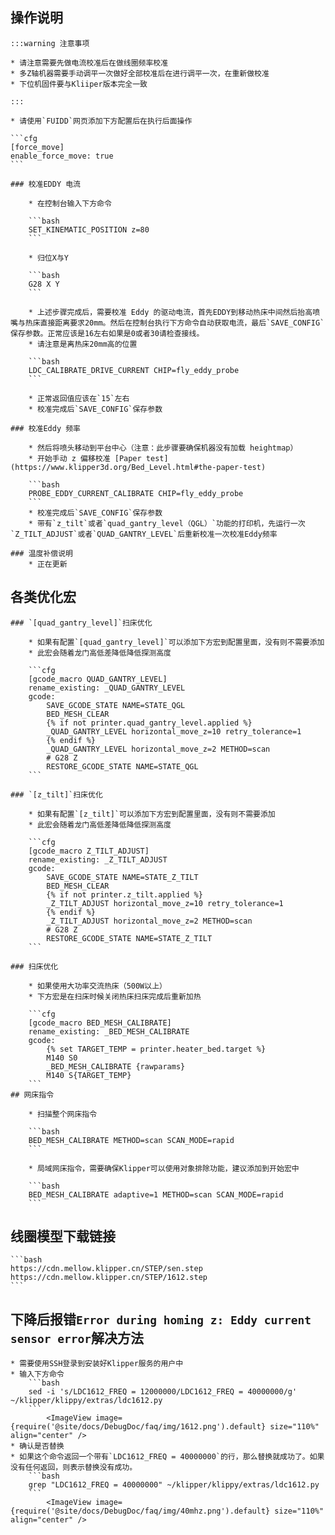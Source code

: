 
## 操作说明

    :::warning 注意事项

    * 请注意需要先做电流校准后在做线圈频率校准
    * 多Z轴机器需要手动调平一次做好全部校准后在进行调平一次，在重新做校准
    * 下位机固件要与Kliiper版本完全一致

    :::

    * 请使用`FUIDD`网页添加下方配置后在执行后面操作

    ```cfg
    [force_move]
    enable_force_move: true
    ```

    ### 校准EDDY 电流

        * 在控制台输入下方命令

        ```bash
        SET_KINEMATIC_POSITION z=80
        ```

        * 归位X与Y

        ```bash
        G28 X Y
        ```

        * 上述步骤完成后，需要校准 Eddy 的驱动电流，首先EDDY到移动热床中间然后抬高喷嘴与热床直接距离要求20mm。然后在控制台执行下方命令自动获取电流，最后`SAVE_CONFIG`保存参数。正常应该是16左右如果是0或者30请检查接线。
        * 请注意是离热床20mm高的位置

        ```bash
        LDC_CALIBRATE_DRIVE_CURRENT CHIP=fly_eddy_probe
        ```

        * 正常返回值应该在`15`左右
        * 校准完成后`SAVE_CONFIG`保存参数

    ### 校准Eddy 频率

        * 然后将喷头移动到平台中心（注意：此步骤要确保机器没有加载 heightmap）
        * 开始手动 z 偏移校准 [Paper test](https://www.klipper3d.org/Bed_Level.html#the-paper-test)

        ```bash
        PROBE_EDDY_CURRENT_CALIBRATE CHIP=fly_eddy_probe
        ```
        * 校准完成后`SAVE_CONFIG`保存参数
        * 带有`z_tilt`或者`quad_gantry_level（QGL）`功能的打印机，先运行一次`Z_TILT_ADJUST`或者`QUAD_GANTRY_LEVEL`后重新校准一次校准Eddy频率

    ### 温度补偿说明
        * 正在更新

## 各类优化宏

    ### `[quad_gantry_level]`扫床优化

        * 如果有配置`[quad_gantry_level]`可以添加下方宏到配置里面，没有则不需要添加
        * 此宏会随着龙门高低差降低降低探测高度

        ```cfg
        [gcode_macro QUAD_GANTRY_LEVEL]
        rename_existing: _QUAD_GANTRY_LEVEL
        gcode:
            SAVE_GCODE_STATE NAME=STATE_QGL
            BED_MESH_CLEAR
            {% if not printer.quad_gantry_level.applied %}
            _QUAD_GANTRY_LEVEL horizontal_move_z=10 retry_tolerance=1
            {% endif %}
            _QUAD_GANTRY_LEVEL horizontal_move_z=2 METHOD=scan
            # G28 Z
            RESTORE_GCODE_STATE NAME=STATE_QGL
        ```

    ### `[z_tilt]`扫床优化

        * 如果有配置`[z_tilt]`可以添加下方宏到配置里面，没有则不需要添加
        * 此宏会随着龙门高低差降低降低探测高度

        ```cfg
        [gcode_macro Z_TILT_ADJUST]
        rename_existing: _Z_TILT_ADJUST
        gcode:
            SAVE_GCODE_STATE NAME=STATE_Z_TILT
            BED_MESH_CLEAR
            {% if not printer.z_tilt.applied %}
            _Z_TILT_ADJUST horizontal_move_z=10 retry_tolerance=1
            {% endif %}
            _Z_TILT_ADJUST horizontal_move_z=2 METHOD=scan
            # G28 Z
            RESTORE_GCODE_STATE NAME=STATE_Z_TILT
        ```

    ### 扫床优化

        * 如果使用大功率交流热床（500W以上）
        * 下方宏是在扫床时候关闭热床扫床完成后重新加热

        ```cfg
        [gcode_macro BED_MESH_CALIBRATE]
        rename_existing: _BED_MESH_CALIBRATE
        gcode:
            {% set TARGET_TEMP = printer.heater_bed.target %}
            M140 S0
            _BED_MESH_CALIBRATE {rawparams}
            M140 S{TARGET_TEMP}
        ```
    ## 网床指令
    
        * 扫描整个网床指令

        ```bash
        BED_MESH_CALIBRATE METHOD=scan SCAN_MODE=rapid
        ```

        * 局域网床指令，需要确保Klipper可以使用对象排除功能，建议添加到开始宏中

        ```bash
        BED_MESH_CALIBRATE adaptive=1 METHOD=scan SCAN_MODE=rapid
        ```

## 线圈模型下载链接

    ```bash
    https://cdn.mellow.klipper.cn/STEP/sen.step
    https://cdn.mellow.klipper.cn/STEP/1612.step
    ```

## 下降后报错`Error during homing z: Eddy current sensor error`解决方法
    * 需要使用SSH登录到安装好Klipper服务的用户中
    * 输入下方命令
        ```bash
        sed -i 's/LDC1612_FREQ = 12000000/LDC1612_FREQ = 40000000/g' ~/klipper/klippy/extras/ldc1612.py
        ```
            <ImageView image={require('@site/docs/DebugDoc/faq/img/1612.png').default} size="110%" align="center" />
    * 确认是否替换
    * 如果这个命令返回一个带有`LDC1612_FREQ = 40000000`的行，那么替换就成功了。如果没有任何返回，则表示替换没有成功。
        ```bash
        grep "LDC1612_FREQ = 40000000" ~/klipper/klippy/extras/ldc1612.py
        ```
            <ImageView image={require('@site/docs/DebugDoc/faq/img/40mhz.png').default} size="110%" align="center" />
